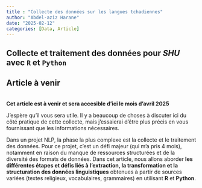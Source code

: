 ```yaml
---
title : "Collecte des données sur les langues tchadiennes"
author: "Abdel-aziz Harane"
date: "2025-02-12"
categories: [Data, Article]
---
```


## Collecte et traitement des données pour *SHU* avec `R` et `Python`

::: callout-note
## Article à venir

\
**Cet article est à venir et sera accesible d'ici le mois d'avril 2025**

J'espère qu'il vous sera utile. Il y a beaucoup de choses à discuter ici du côté pratique de cette collecte, mais j'essaierai d'être plus précis en vous fournissant que les informations nécessaires.
:::

Dans un projet NLP, la phase la plus complexe est la collecte et le traitement des données. Pour ce projet, c'est un défi majeur (qui m'a pris 4 mois), notamment en raison du manque de ressources structurées et de la diversité des formats de données. Dans cet article, nous allons aborder **les différentes étapes et défis liés à l’extraction, la transformation et la structuration des données linguistiques** obtenues à partir de sources variées (textes religieux, vocabulaires, grammaires) en utilisant **R** et **Python**.